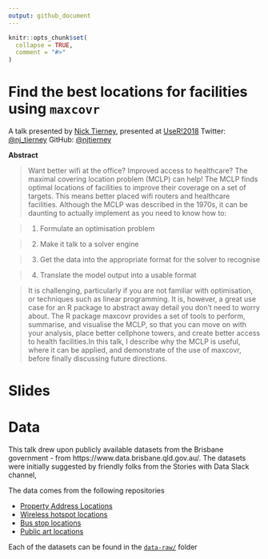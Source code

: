 ```yaml
---
output: github_document
---
```


<!-- README.md is generated from README.Rmd. Please edit that file -->

```r
knitr::opts_chunk$set(
  collapse = TRUE,
  comment = "#>"
)
```

# Find the best locations for facilities using `maxcovr`

A talk presented by [Nick Tierney](), presented at [UseR!2018]()
Twitter: [@nj_tierney](https://twitter.com/nj_tierney)
GitHub: [@njtierney](https://github.com/njtierney)

**Abstract**

>  Want better wifi at the office? Improved access to healthcare? The maximal covering location problem (MCLP) can help! The MCLP finds optimal locations of facilities to improve their coverage on a set of targets. This means better placed wifi routers and healthcare facilities. Although the MCLP was described in the 1970s, it can be daunting to actually implement as you need to know how to:

> 1) Formulate an optimisation problem

> 2) Make it talk to a solver engine

> 3) Get the data into the appropriate format for the solver to recognise

> 4) Translate the model output into a usable format

> It is challenging, particularly if you are not familiar with optimisation, or techniques such as linear programming. It is, however, a great use case for an R package to abstract away detail you don’t need to worry about. The R package maxcovr provides a set of tools to perform, summarise, and visualise the MCLP, so that you can move on with your analysis, place better cellphone towers, and create better access to health facilities.In this talk, I describe why the MCLP is useful, where it can be applied, and demonstrate of the use of maxcovr, before finally discussing future directions.

# Slides

# Data

This talk drew upon publicly available datasets from the Brisbane government - from https://www.data.brisbane.qld.gov.au/. The datasets were initially suggested by friendly folks from the Stories with Data Slack channel, 

The data comes from the following repositories

- [Property Address Locations](https://www.data.brisbane.qld.gov.au/data/dataset/property-address-data)
- [Wireless hotspot locations](https://www.data.brisbane.qld.gov.au/data/dataset/wireless-hotspot-sites-libraries-and-parks)
- [Bus stop locations](https://www.data.brisbane.qld.gov.au/data/dataset/brisbane-bus-stops)
- [Public art locations](https://www.data.brisbane.qld.gov.au/data/dataset/public-art/resource/3c972b8e-9340-4b6d-8c7b-2ed988aa3343?view_id=ee54f886-717b-4cc1-b012-944d48ac597e)

Each of the datasets can be found in the [`data-raw/`]() folder

